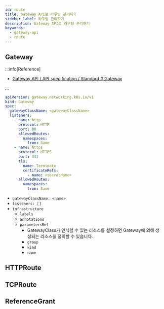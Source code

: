 ```yaml
---
id: route
title: Gateway API로 라우팅 관리하기
sidebar_label: 라우팅 관리하기
description: Gateway API로 라우팅 관리하기
keywords:
  - gateway-api
  - route
---
```


## Gateway

:::info[Reference]

- [Gateway API / API specification / Standard # Gateway](https://gateway-api.sigs.k8s.io/reference/spec/#gateway)

:::

```yaml
apiVersion: gateway.networking.k8s.io/v1
kind: Gateway
spec:
  gatewayClassName: <gatewayClassName>
  listeners:
    - name: http
      protocol: HTTP
      port: 80
      allowedRoutes:
        namespaces:
          from: Same
    - name: https
      protocol: HTTPS
      port: 443
      tls:
        name: Terminate
        certificateRefs:
          - name: <secretName>
      allowedRoutes:
        namespaces:
          from: Same
```

- `gatewayClassName: <name>`
- `listeners: []`
- `infrastructure`
  - `labels`
  - `annotations`
  - `parametersRef`
    - GatewayClass가 인식할 수 있는 리소스를 설정하면 Gateway에 의해 생성되는 리소스를 정의할 수 있습니다.
    - `group`
    - `kind`
    - `name`

## HTTPRoute

## TCPRoute

## ReferenceGrant
